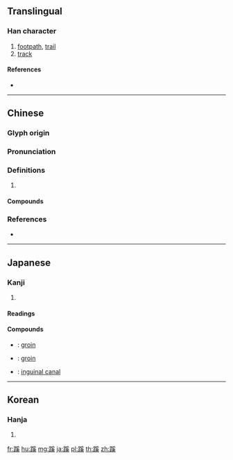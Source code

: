 {{character info/new}}
==Translingual==

===Han character===
{{Han char|rn=157|rad=足|as=10|sn=17|four=62134|canj=RMBVK|ids=⿰足奚}}

# [[footpath]], [[trail]]
# [[track]]

====References====
* {{Han ref|kx=1231.070|dkj=37747|dj=1703.060|hdz=63729.080|uh=8E4A}}

----

==Chinese==
{{zh-forms}}

===Glyph origin===
{{Han etym}}

===Pronunciation===
{{zh-pron
|m=qī
|c=kai1,hai4
|mc=y
|oc=y
|cat=
}}
{{zh-attn-split}}

===Definitions===
{{zh-hanzi}}

# {{rfdef|zh}}

====Compounds====
{{zh-der|另闢蹊徑|別開蹊徑|別闢蹊徑|各闢蹊徑|成蹊|獨闢蹊徑|李下無蹊|鼠蹊|蹊要|蹺蹊|蹊徑|蹊蹺|蹊田奪牛}}

===References===
* {{R:yue:mfccd}}

----

==Japanese==

===Kanji===
{{ja-kanji|grade=|rs=足10}}

# {{defn|lang=ja|sort=足10}}

====Readings====
{{ja-readings|goon=[[げ]] (ge)|kanon=[[けい]] (kei)|kun=[[こみち]] (komichi), [[わたる]] (wataru)}}

====Compounds====
{{der-top|Compounds}}
* {{ja-r|鼠蹊|そけい}}: [[groin]]
* {{ja-r|鼠蹊部|そけいぶ}}: [[groin]]
* {{ja-r|鼠蹊管|そけいかん}}: [[inguinal canal]]
{{der-bottom}}

----

==Korean==

===Hanja===
{{ko-hanja|hangeul=혜|eumhun=|rv=hye|mr=hye|y=hyey}}

# {{defn|lang=ko|sort=足10}}

[[fr:蹊]]
[[hu:蹊]]
[[mg:蹊]]
[[ja:蹊]]
[[pl:蹊]]
[[th:蹊]]
[[zh:蹊]]